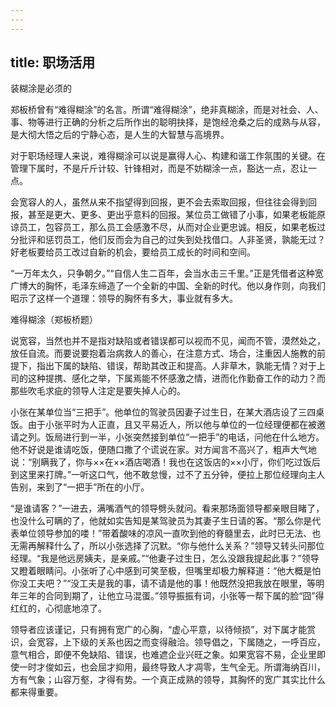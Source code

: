 ```yaml
---
---
---
```

title: 职场活用
---




装糊涂是必须的

郑板桥曾有“难得糊涂”的名言。所谓“难得糊涂”，绝非真糊涂，而是对社会、人、事、物等进行正确的分析之后所作出的聪明抉择，是饱经沧桑之后的成熟与从容，是大彻大悟之后的宁静心态，是人生的大智慧与高境界。

对于职场经理人来说，难得糊涂可以说是赢得人心、构建和谐工作氛围的关键。在管理下属时，不是斤斤计较、针锋相对，而是不妨糊涂一点，豁达一点，忍让一点。

会宽容人的人，虽然从来不指望得到回报，更不会去索取回报，但往往会得到回报，甚至是更大、更多、更出乎意料的回报。某位员工做错了小事，如果老板能原谅员工，包容员工，那么员工会感激不尽，从而对企业更忠诚。相反，如果老板过分批评和惩罚员工，他们反而会为自己的过失到处找借口。人非圣贤，孰能无过？好老板要给员工改过自新的机会，要给员工成长的时间和空间。

“一万年太久，只争朝夕。”“自信人生二百年，会当水击三千里。”正是凭借者这种宽广博大的胸怀，毛泽东缔造了一个全新的中国、全新的时代。他以身作则，向我们昭示了这样一个道理：领导的胸怀有多大，事业就有多大。



难得糊涂（郑板桥题）

说宽容，当然也并不是指对缺陷或者错误都可以视而不见，闻而不管，漠然处之，放任自流。而要说要抱着治病救人的善心，在注意方式、场合，注重因人施教的前提下，指出下属的缺陷、错误，帮助其改正和提高。人非草木，孰能无情？对于上司的这种提携、感化之举，下属焉能不怀感激之情，进而化作勤奋工作的动力？而那些吹毛求疵的领导人注定是要失掉人心的。

小张在某单位当“三把手”。他单位的驾驶员因妻子过生日，在某大酒店设了三四桌饭。由于小张平时为人正直，且又平易近人，所以他与单位的一位经理便都在被邀请之列。饭局进行到一半，小张突然接到单位“一把手”的电话，问他在什么地方。他不好说是谁请吃饭，便随口撒了个谎说在家。对方闻言不高兴了，粗声大气地说：“别瞒我了，你与××在××酒店喝酒！我也在这饭店的××小厅，你们吃过饭后到这里来打牌。”一听这口气，他不敢怠慢，过不了五分钟，便拉上那位经理向主人告别，来到了“一把手”所在的小厅。

“是谁请客？”一进去，满嘴酒气的领导劈头就问。看来那场面领导都亲眼目睹了，也没什么可瞒的了，他就如实告知是某驾驶员为其妻子生日请的客。“那么你是代表单位领导参加的喽！”带着酸味的凉风一直吹到他的脊髓里去，此时已无法、也无需再解释什么了，所以小张选择了沉默。“你与他什么关系？”领导又转头问那位经理。“我是他远房姨夫，是亲戚。”“他妻子过生日，怎么没跟我提起此事？”领导又瞪着眼睛问。小张听了心中感到可笑至极，但嘴里却极力解释道：“他大概是怕你没工夫吧？”“没工夫是我的事，请不请是他的事！他既然没把我放在眼里，等明年三年的合同到期了，让他立马混蛋。”领导振振有词，小张等一帮下属的脸“囧”得红红的，心彻底地凉了。

领导者应该谨记，只有拥有宽广的心胸，“虚心平意，以待倾损”，对下属才能赏识，会宽容，上下级的关系也因之而变得融洽。领导倡之，下属随之，一呼百应，意气相合，即便不免缺陷、错误，也难遮企业兴旺之象。如果宽容不易，企业里即使一时才俊如云，也会屈才抑用，最终导致人才凋零，生气全无。所谓海纳百川，方有气象；山容万壑，才得有势。一个真正成熟的领导，其胸怀的宽广其实比什么都来得重要。